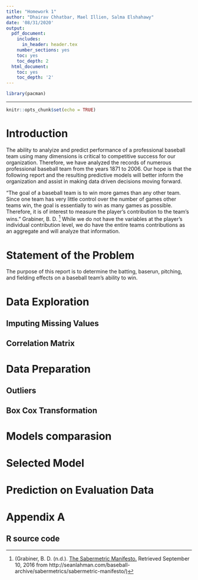 ```yaml
---
title: "Homework 1"
author: "Dhairav Chhatbar, Mael Illien, Salma Elshahawy"
date: '08/31/2020'
output:
  pdf_document:
    includes:
      in_header: header.tex
    number_sections: yes
    toc: yes
    toc_depth: 2
  html_document:
    toc: yes
    toc_depth: '2'
---
```


\begin{center}
\bigskip
\bigskip
\bigskip
Prepared for:\\
\medskip
Dr. Nasrin Khansari\\
\smallskip
City University of New York, School of Professional Studies - Data 621\\
\bigskip
Prepared by:\\
\medskip

Dhairav Chhatbar\\ 
\smallskip
Mael Illien\\
\smallskip
Salma Elshahawy\\  

\end{center}

```r
library(pacman)
```
---

```r
knitr::opts_chunk$set(echo = TRUE)
```

# Introduction

The ability to analyize and predict performance of a professional baseball team using many dimensions is critical to competitive success for our organization. Therefore, we have analyzed the records of numerous professional baseball team from the years 1871 to 2006. Our hope is that the following report and the resulting predictive models will better inform the organization and assist in making data driven decisions moving forward. 

"The goal of a baseball team is to win more games than any other team. Since one team has very little control over the number of games other teams win, the goal is essentially to win as many games as possible. Therefore, it is of interest to measure the player's contribution to the team's wins." Grabiner, B. D. [^1] While we do not have the variables at the player's individual contribution level, we do have the entire teams contributions as an aggregate and will analyze that information. 

[^1]: (Grabiner, B. D. (n.d.). [The Sabermetric Manifesto.](http://seanlahman.com/baseball-archive/sabermetrics/sabermetric-manifesto/) Retrieved September 10, 2016 from http://seanlahman.com/baseball-archive/sabermetrics/sabermetric-manifesto/) 

# Statement of the Problem

The purpose of this report is to determine the batting, baserun, pitching, and fielding effects on a baseball team's ability to win.  

\newpage
# Data Exploration  


\newpage
## Imputing Missing Values  


\newpage 

## Correlation Matrix 

\newpage

# Data Preparation  

## Outliers 

## Box Cox Transformation

\newpage

# Models comparasion

# Selected Model 

# Prediction on Evaluation Data

\newpage

# Appendix A

## R source code


